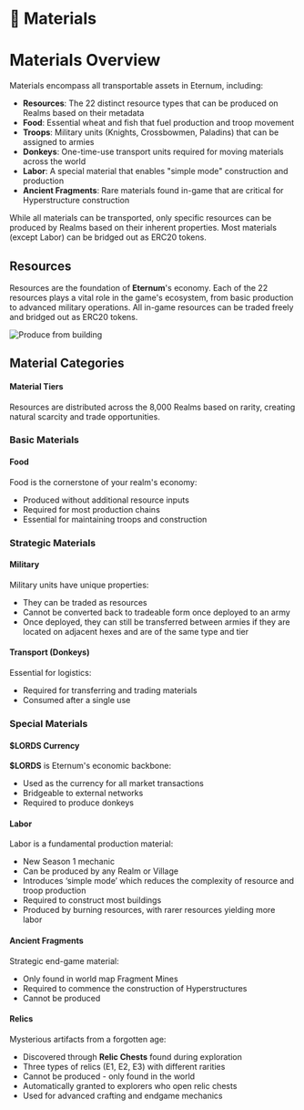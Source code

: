 
# 🧱 Materials

# Materials Overview

Materials encompass all transportable assets in Eternum, including:

- **Resources**: The 22 distinct resource types that can be produced on Realms based on their metadata
- **Food**: Essential wheat and fish that fuel production and troop movement
- **Troops**: Military units (Knights, Crossbowmen, Paladins) that can be assigned to armies
- **Donkeys**: One-time-use transport units required for moving materials across the world
- **Labor**: A special material that enables "simple mode" construction and production
- **Ancient Fragments**: Rare materials found in-game that are critical for Hyperstructure construction

While all materials can be transported, only specific resources can be produced by Realms based on their inherent
properties. Most materials (except Labor) can be bridged out as ERC20 tokens.

## Resources

Resources are the foundation of **Eternum**'s economy. Each of the 22 resources plays a vital role in the game's
ecosystem, from basic production to advanced military operations. All in-game resources can be traded freely and bridged
out as ERC20 tokens.

![Produce from building](/gifs/produce-from-building-click.gif)

## Material Categories

#### Material Tiers

Resources are distributed across the 8,000 Realms based on rarity, creating natural scarcity and trade opportunities.

<RarityResourceTable />

### Basic Materials

#### Food

<div style={{ display: "flex", alignItems: "baseline", gap: "0.5rem", marginBottom: "0.75rem" }}>
  <ResourceIcon name="Wheat" id={ResourcesIds.Wheat} />
  <ResourceIcon name="Fish" id={ResourcesIds.Fish} />
</div>

Food is the cornerstone of your realm's economy:

- Produced without additional resource inputs
- Required for most production chains
- Essential for maintaining troops and construction

<div style={{ margin: "1.5rem 0", borderTop: "1px solid #4d3923" }}></div>

### Strategic Materials

#### Military

<div style={{ display: "flex", alignItems: "baseline", gap: "0.5rem", marginBottom: "0.75rem" }}>
  <ResourceIcon name="Knight" id={ResourcesIds.Knight} />
  <ResourceIcon name="Crossbowman" id={ResourcesIds.Crossbowman} />
  <ResourceIcon name="Paladin" id={ResourcesIds.Paladin} />
</div>

<TroopsLimitTable />

Military units have unique properties:

- They can be traded as resources
- Cannot be converted back to tradeable form once deployed to an army
- Once deployed, they can still be transferred between armies if they are located on adjacent hexes and are of the same
  type and tier

<div style={{ margin: "1.5rem 0", borderTop: "1px solid #4d3923" }}></div>

#### Transport (Donkeys)

<div style={{ display: "flex", alignItems: "baseline", gap: "0.5rem", marginBottom: "0.75rem" }}>
  <ResourceIcon name="Donkey" id={ResourcesIds.Donkey} />
</div>

Essential for logistics:

- Required for transferring and trading materials
- Consumed after a single use

<div style={{ margin: "1.5rem 0", borderTop: "1px solid #4d3923" }}></div>

### Special Materials

#### **$LORDS** Currency

<div style={{ display: "flex", alignItems: "baseline", gap: "0.5rem", marginBottom: "0.75rem" }}>
  <ResourceIcon name="Lords" id={ResourcesIds.Lords} size="xl" />
</div>

**$LORDS** is Eternum's economic backbone:

- Used as the currency for all market transactions
- Bridgeable to external networks
- Required to produce donkeys

#### Labor

<div style={{ display: "flex", alignItems: "baseline", gap: "0.5rem", marginBottom: "0.75rem" }}>
  <ResourceIcon name="Labor" id={ResourcesIds.Labor} />
</div>

Labor is a fundamental production material:

- New Season 1 mechanic
- Can be produced by any Realm or Village
- Introduces ‘simple mode’ which reduces the complexity of resource and troop production
- Required to construct most buildings
- Produced by burning resources, with rarer resources yielding more labor

#### Ancient Fragments

<div style={{ display: "flex", alignItems: "baseline", gap: "0.5rem", marginBottom: "0.75rem" }}>
  <ResourceIcon name="Ancient Fragments" id={ResourcesIds.AncientFragment} />
</div>

Strategic end-game material:

- Only found in world map Fragment Mines
- Required to commence the construction of Hyperstructures
- Cannot be produced

#### Relics

<div style={{ display: "flex", alignItems: "baseline", gap: "0.5rem", marginBottom: "0.75rem" }}>
  <ResourceIcon name="Relic E1" id={39} />
  <ResourceIcon name="Relic E2" id={40} />
  <ResourceIcon name="Relic E3" id={41} />
</div>

Mysterious artifacts from a forgotten age:

- Discovered through **Relic Chests** found during exploration
- Three types of relics (E1, E2, E3) with different rarities
- Cannot be produced - only found in the world
- Automatically granted to explorers who open relic chests
- Used for advanced crafting and endgame mechanics
